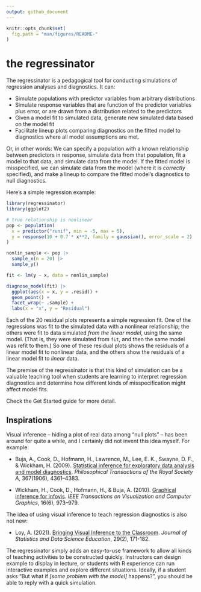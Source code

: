 ```yaml
---
output: github_document
---
```


<!-- WARNING: README.md is generated from README.Rmd; edit that
     instead, then use rmarkdown::render("README.Rmd") to regenerate -->

```r
knitr::opts_chunk$set(
  fig.path = "man/figures/README-"
)
```

# the regressinator

The regressinator is a pedagogical tool for conducting simulations of regression
analyses and diagnostics. It can:

* Simulate populations with predictor variables from arbitrary distributions
* Simulate response variables that are function of the predictor variables plus
  error, or are drawn from a distribution related to the predictors
* Given a model fit to simulated data, generate new simulated data based on the
  model fit
* Facilitate lineup plots comparing diagnostics on the fitted model to
  diagnostics where all model assumptions are met.

Or, in other words: We can specify a population with a known relationship
between predictors in response, simulate data from that population, fit a model
to that data, and simulate data from the model. If the fitted model is
misspecified, we can simulate data from the model (where it is *correctly*
specified), and make a lineup to compare the fitted model's diagnostics to null
diagnostics.

Here's a simple regression example:

```r
library(regressinator)
library(ggplot2)

# true relationship is nonlinear
pop <- population(
  x = predictor("runif", min = -5, max = 5),
  y = response(10 + 0.7 * x**2, family = gaussian(), error_scale = 2)
)

nonlin_sample <- pop |>
  sample_x(n = 20) |>
  sample_y()

fit <- lm(y ~ x, data = nonlin_sample)

diagnose_model(fit) |>
  ggplot(aes(x = x, y = .resid)) +
  geom_point() +
  facet_wrap(~ .sample) +
  labs(x = "x", y = "Residual")
```

Each of the 20 residual plots represents a simple regression fit. One of the
regressions was fit to the simulated data with a nonlinear relationship; the
others were fit to data simulated *from the linear model*, using the same model.
(That is, they were simulated from `fit`, and then the same model was refit to
them.) So one of these residual plots shows the residuals of a linear model fit
to nonlinear data, and the others show the residuals of a linear model fit to
*linear* data.

The premise of the regressinator is that this kind of simulation can be a
valuable teaching tool when students are learning to interpret regression
diagnostics and determine how different kinds of misspecification might affect
model fits.

Check the Get Started guide for more detail.

## Inspirations

Visual inference -- hiding a plot of real data among "null plots" -- has been
around for quite a while, and I certainly did not invent this idea myself. For
example:

* Buja, A., Cook, D., Hofmann, H., Lawrence, M., Lee, E. K., Swayne, D. F., &
  Wickham, H. (2009). [Statistical inference for exploratory data analysis and
  model diagnostics](https://doi.org/10.1098/rsta.2009.0120). *Philosophical
  Transactions of the Royal Society A*, 367(1906), 4361–4383.

* Wickham, H., Cook, D., Hofmann, H., & Buja, A. (2010). [Graphical inference
  for infovis](https://doi.org/10.1109/TVCG.2010.161). *IEEE Transactions on
  Visualization and Computer Graphics*, 16(6), 973–979.

The idea of using visual inference to teach regression diagnostics is also not
new:

* Loy, A. (2021). [Bringing Visual Inference to the
  Classroom](https://doi.org/10.1080/26939169.2021.1920866). *Journal of
  Statistics and Data Science Education*, 29(2), 171-182.

The regressinator simply adds an easy-to-use framework to allow all kinds of
teaching activities to be constructed quickly. Instructors can design example to
display in lecture, or students with R experience can run interactive examples
and explore different situations. Ideally, if a student asks "But what if *[some
problem with the model]* happens?", you should be able to reply with a quick
simulation.
